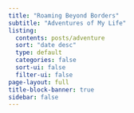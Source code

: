 ```yaml
---
title: "Roaming Beyond Borders"
subtitle: "Adventures of My Life"
listing:
  contents: posts/adventure
  sort: "date desc"
  type: default
  categories: false
  sort-ui: false
  filter-ui: false
page-layout: full
title-block-banner: true
sidebar: false
---
```


